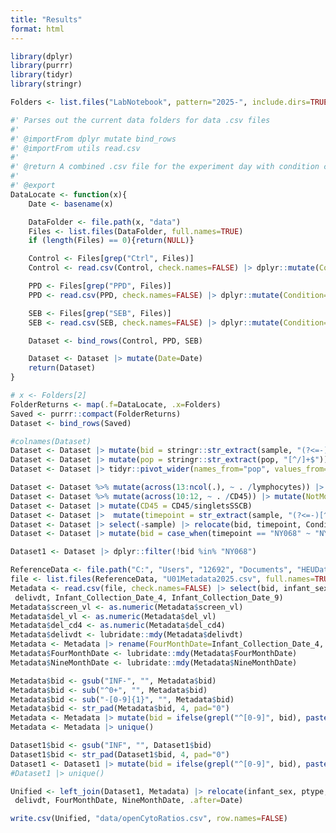 ```yaml
---
title: "Results"
format: html
---
```


```r
library(dplyr)
library(purrr)
library(tidyr)
library(stringr)
```

```r
Folders <- list.files("LabNotebook", pattern="2025-", include.dirs=TRUE, full.names=TRUE)
```

```r
#' Parses out the current data folders for data .csv files
#' 
#' @importFrom dplyr mutate bind_rows
#' @importFrom utils read.csv
#' 
#' @return A combined .csv file for the experiment day with condition column
#' 
#' @export
DataLocate <- function(x){
    Date <- basename(x)

    DataFolder <- file.path(x, "data")
    Files <- list.files(DataFolder, full.names=TRUE)
    if (length(Files) == 0){return(NULL)}

    Control <- Files[grep("Ctrl", Files)]
    Control <- read.csv(Control, check.names=FALSE) |> dplyr::mutate(Condition="Ctrl") 

    PPD <- Files[grep("PPD", Files)]
    PPD <- read.csv(PPD, check.names=FALSE) |> dplyr::mutate(Condition="PPD")

    SEB <- Files[grep("SEB", Files)]
    SEB <- read.csv(SEB, check.names=FALSE) |> dplyr::mutate(Condition="SEB")

    Dataset <- bind_rows(Control, PPD, SEB)

    Dataset <- Dataset |> mutate(Date=Date)
    return(Dataset)
}
```

```r
# x <- Folders[2]
FolderReturns <- map(.f=DataLocate, .x=Folders)
Saved <- purrr::compact(FolderReturns)
Dataset <- bind_rows(Saved)
```

```r
#colnames(Dataset)
Dataset <- Dataset |> mutate(bid = stringr::str_extract(sample, "(?<=-)[A-Za-z0-9]+(?=-)"))
Dataset <- Dataset |> mutate(pop = stringr::str_extract(pop, "[^/]+$"))
Dataset <- Dataset |> tidyr::pivot_wider(names_from="pop", values_from="count")

Dataset <- Dataset %>% mutate(across(13:ncol(.), ~ . /lymphocytes)) |> mutate(lymphocytes_count=lymphocytes)
Dataset <- Dataset %>% mutate(across(10:12, ~ . /CD45)) |> mutate(NotMonocytes = 1 - NotMonocytes) |> mutate(nonDebris = 1 - nonDebris)
Dataset <- Dataset |> mutate(CD45 = CD45/singletsSSCB)
Dataset <- Dataset |>  mutate(timepoint = str_extract(sample, "(?<=-)[^-_]+(?=_[^_]*\\.fcs$)"))
Dataset <- Dataset |> select(-sample) |> relocate(bid, timepoint, Condition, Date, .before="root")
Dataset <- Dataset |> mutate(bid = case_when(timepoint == "NY068" ~ "NY068", TRUE ~ bid))
```

```r
Dataset1 <- Dataset |> dplyr::filter(!bid %in% "NY068")

ReferenceData <- file.path("C:", "Users", "12692", "Documents", "HEUData", "data") #Generalize for different computers
file <- list.files(ReferenceData, "U01Metadata2025.csv", full.names=TRUE)
Metadata <- read.csv(file, check.names=FALSE) |> select(bid, infant_sex, ptype, screen_vl, del_vl, del_cd4, gestage_d1,
 delivdt, Infant_Collection_Date_4, Infant_Collection_Date_9)
Metadata$screen_vl <- as.numeric(Metadata$screen_vl)
Metadata$del_vl <- as.numeric(Metadata$del_vl)
Metadata$del_cd4 <- as.numeric(Metadata$del_cd4)
Metadata$delivdt <- lubridate::mdy(Metadata$delivdt)
Metadata <- Metadata |> rename(FourMonthDate=Infant_Collection_Date_4, NineMonthDate=Infant_Collection_Date_9)
Metadata$FourMonthDate <- lubridate::mdy(Metadata$FourMonthDate)
Metadata$NineMonthDate <- lubridate::mdy(Metadata$NineMonthDate)

Metadata$bid <- gsub("INF-", "", Metadata$bid)
Metadata$bid <- sub("^0+", "", Metadata$bid)
Metadata$bid <- sub("-[0-9]{1}", "", Metadata$bid)
Metadata$bid <- str_pad(Metadata$bid, 4, pad="0")
Metadata <- Metadata |> mutate(bid = ifelse(grepl("^[0-9]", bid), paste0("INF", bid), bid))
Metadata <- Metadata |> unique()

Dataset1$bid <- gsub("INF", "", Dataset1$bid)
Dataset1$bid <- str_pad(Dataset1$bid, 4, pad="0")
Dataset1 <- Dataset1 |> mutate(bid = ifelse(grepl("^[0-9]", bid), paste0("INF", bid), bid))
#Dataset1 |> unique()

Unified <- left_join(Dataset1, Metadata) |> relocate(infant_sex, ptype, screen_vl, del_vl, del_cd4, gestage_d1,
 delivdt, FourMonthDate, NineMonthDate, .after=Date)

write.csv(Unified, "data/openCytoRatios.csv", row.names=FALSE)
```
